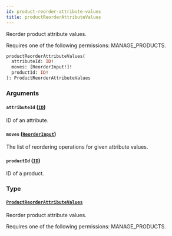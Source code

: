 ```yaml
---
id: product-reorder-attribute-values
title: productReorderAttributeValues
---
```



Reorder product attribute values. 

Requires one of the following permissions: MANAGE_PRODUCTS.

```graphql
productReorderAttributeValues(
  attributeId: ID!
  moves: [ReorderInput!]!
  productId: ID!
): ProductReorderAttributeValues
```


### Arguments

#### `attributeId` ([`ID`](../../../developer/api-reference/scalars/id))

ID of an attribute.


#### `moves` ([`ReorderInput`](../../../developer/api-reference/inputs/reorder-input))

The list of reordering operations for given attribute values.


#### `productId` ([`ID`](../../../developer/api-reference/scalars/id))

ID of a product.


### Type

#### [`ProductReorderAttributeValues`](../../../developer/api-reference/objects/product-reorder-attribute-values) 

Reorder product attribute values. 

Requires one of the following permissions: MANAGE_PRODUCTS.




